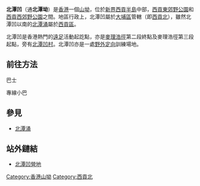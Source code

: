 {{Infobox mountain pass
| name = 北潭凹
| photo = Pak Tam Au 1.jpg
| photo_caption = 從[[牛耳石山|牛耳石山]]南望，可見山下的北潭凹和沿着它修建的[[北潭路|北潭路]]，左邊可見[[北潭凹村|北潭凹村]]，而後方則有[[大輋嶺墩|大輋嶺墩]]、[[牛湖墩|牛湖墩]]和[[牌額山|牌額山]]等西貢東群山
| elevation = {{Convert|335|m|ft|0|link=on}}
| location = 香港新界西貢半島中部
| 山脉 = 
| coordinates = {{coord|22|25|13|N|114|19|54|E|type:pass}}
| map = Hong Kong
| map_caption = 在香港的位置
| Topographic map =
| Traversed by =
}}
'''北潭凹'''（通'''北潭坳'''）是[[香港|香港]]一個[[山坳|山坳]]，位於[[新界|新界]][[西貢半島|西貢半島]]中部，[[西貢東郊野公園|西貢東郊野公園]]和[[西貢西郊野公園|西貢西郊野公園]]之間。地區行政上，北潭凹屬於[[大埔區|大埔區]]管轄（即[[西貢北|西貢北]]），雖然北潭凹以南的[[北潭涌|北潭涌]]屬於[[西貢區|西貢區]]。

北潭凹是香港熱門的[[遠足|遠足]]活動起訖點，亦是[[麥理浩徑|麥理浩徑]]第二段終點及麥理浩徑第三段起點，旁有[[北潭凹村|北潭凹村]]。北潭凹亦是一處[[野外定向|野外定向]]訓練場地。

==前往方法==
;巴士
{{九龍新界巴士簡單列表|94|96R|289R}}
;專線小巴
{{新界專線小巴簡單列表|7}}

==參見==
*[[北潭涌|北潭涌]]

==站外鏈結==
{{commonscat|Pak Tam Au}}
*[https://web.archive.org/web/20060629000912/http://www.afcd.gov.hk/tc_chi/country/cou_vis/cou_vis_cam/cou_vis_cam_cam/cou_vis_cam_cam_13.html 北潭凹營地]

{{HK-geo-stub}}

[[Category:香港山坳|Category:香港山坳]]
[[Category:西貢北|Category:西貢北]]